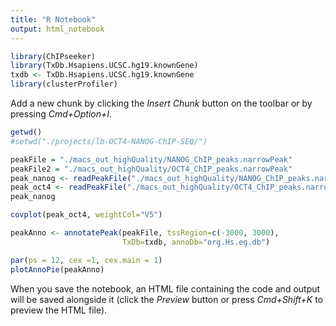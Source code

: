 ```yaml
---
title: "R Notebook"
output: html_notebook
---
```



```r
library(ChIPseeker)
library(TxDb.Hsapiens.UCSC.hg19.knownGene)
txdb <- TxDb.Hsapiens.UCSC.hg19.knownGene
library(clusterProfiler)
```

Add a new chunk by clicking the *Insert Chunk* button on the toolbar or by pressing *Cmd+Option+I*.
```r
getwd()
#setwd("./projects/lb-OCT4-NANOG-ChIP-SEQ/")
```

```r
peakFile = "./macs_out_highQuality/NANOG_ChIP_peaks.narrowPeak"
peakFile2 = "./macs_out_highQuality/OCT4_ChIP_peaks.narrowPeak"
peak_nanog <- readPeakFile("./macs_out_highQuality/NANOG_ChIP_peaks.narrowPeak",header=0)
peak_oct4 <- readPeakFile("./macs_out_highQuality/OCT4_ChIP_peaks.narrowPeak",header=0)
peak_nanog
```

```r
covplot(peak_oct4, weightCol="V5")
```

```r
peakAnno <- annotatePeak(peakFile, tssRegion=c(-3000, 3000),
                         TxDb=txdb, annoDb="org.Hs.eg.db")

```



```r
par(ps = 12, cex =1, cex.main = 1)
plotAnnoPie(peakAnno)
```

When you save the notebook, an HTML file containing the code and output will be saved alongside it (click the *Preview* button or press *Cmd+Shift+K* to preview the HTML file).
